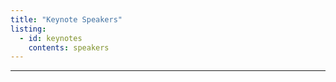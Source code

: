 ```yaml
---
title: "Keynote Speakers"
listing:
  - id: keynotes
    contents: speakers
---
```


------------------------------------------------------------------------
